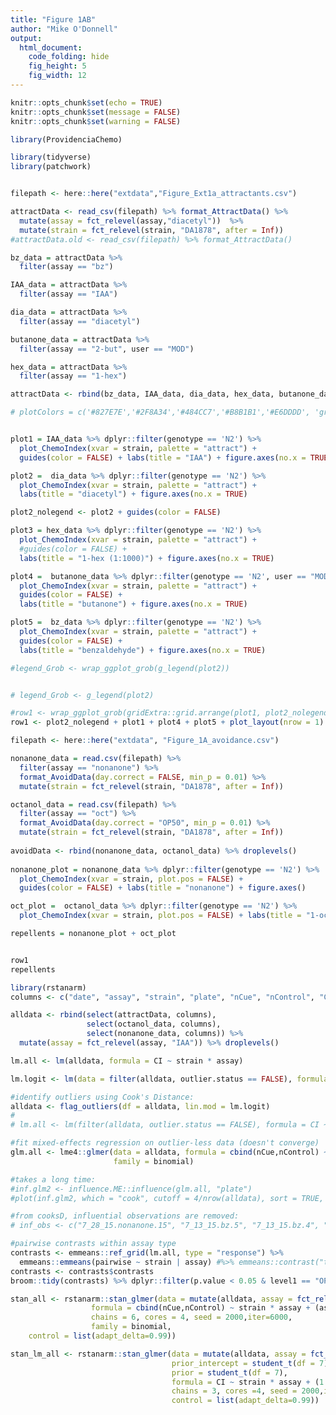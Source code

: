 ```yaml
---
title: "Figure 1AB"
author: "Mike O'Donnell"
output:
  html_document:
    code_folding: hide
    fig_height: 5
    fig_width: 12
---
```


```r
knitr::opts_chunk$set(echo = TRUE)
knitr::opts_chunk$set(message = FALSE)
knitr::opts_chunk$set(warning = FALSE)

library(ProvidenciaChemo)

```

```r
library(tidyverse)
library(patchwork)


filepath <- here::here("extdata","Figure_Ext1a_attractants.csv")

attractData <- read_csv(filepath) %>% format_AttractData() %>%
  mutate(assay = fct_relevel(assay,"diacetyl"))  %>%
  mutate(strain = fct_relevel(strain, "DA1878", after = Inf))
#attractData.old <- read_csv(filepath) %>% format_AttractData()

bz_data = attractData %>%
  filter(assay == "bz")

IAA_data = attractData %>%
  filter(assay == "IAA")

dia_data = attractData %>%
  filter(assay == "diacetyl")

butanone_data = attractData %>%
  filter(assay == "2-but", user == "MOD")

hex_data = attractData %>%
  filter(assay == "1-hex")

attractData <- rbind(bz_data, IAA_data, dia_data, hex_data, butanone_data) %>% droplevels()

# plotColors = c('#827E7E','#2F8A34','#484CC7','#B8B1B1','#E6DDDD', 'gray94')


plot1 = IAA_data %>% dplyr::filter(genotype == 'N2') %>%
  plot_ChemoIndex(xvar = strain, palette = "attract") +
  guides(color = FALSE) + labs(title = "IAA") + figure.axes(no.x = TRUE)

plot2 =  dia_data %>% dplyr::filter(genotype == 'N2') %>%
  plot_ChemoIndex(xvar = strain, palette = "attract") +
  labs(title = "diacetyl") + figure.axes(no.x = TRUE)

plot2_nolegend <- plot2 + guides(color = FALSE)

plot3 = hex_data %>% dplyr::filter(genotype == 'N2') %>%
  plot_ChemoIndex(xvar = strain, palette = "attract") +
  #guides(color = FALSE) +
  labs(title = "1-hex (1:1000)") + figure.axes(no.x = TRUE)

plot4 =  butanone_data %>% dplyr::filter(genotype == 'N2', user == "MOD") %>%
  plot_ChemoIndex(xvar = strain, palette = "attract") +
  guides(color = FALSE) +
  labs(title = "butanone") + figure.axes(no.x = TRUE)

plot5 =  bz_data %>% dplyr::filter(genotype == 'N2') %>%
  plot_ChemoIndex(xvar = strain, palette = "attract") +
  guides(color = FALSE) +
  labs(title = "benzaldehyde") + figure.axes(no.x = TRUE)

#legend_Grob <- wrap_ggplot_grob(g_legend(plot2))


# legend_Grob <- g_legend(plot2)

#row1 <- wrap_ggplot_grob(gridExtra::grid.arrange(plot1, plot2_nolegend, plot3, plot4, plot5, nrow = 1))
row1 <- plot2_nolegend + plot1 + plot4 + plot5 + plot_layout(nrow = 1)
```


```r

filepath <- here::here("extdata", "Figure_1A_avoidance.csv")

nonanone_data = read.csv(filepath) %>%
  filter(assay == "nonanone") %>%
  format_AvoidData(day.correct = FALSE, min_p = 0.01) %>%
  mutate(strain = fct_relevel(strain, "DA1878", after = Inf))

octanol_data = read.csv(filepath) %>%
  filter(assay == "oct") %>%
  format_AvoidData(day.correct = "OP50", min_p = 0.01) %>%
  mutate(strain = fct_relevel(strain, "DA1878", after = Inf))
         
avoidData <- rbind(nonanone_data, octanol_data) %>% droplevels()
                  
nonanone_plot = nonanone_data %>% dplyr::filter(genotype == 'N2') %>%
  plot_ChemoIndex(xvar = strain, plot.pos = FALSE) +
  guides(color = FALSE) + labs(title = "nonanone") + figure.axes()

oct_plot =  octanol_data %>% dplyr::filter(genotype == 'N2') %>%
  plot_ChemoIndex(xvar = strain, plot.pos = FALSE) + labs(title = "1-oct") + figure.axes()

repellents = nonanone_plot + oct_plot


row1
repellents

```

```r

library(rstanarm)
columns <- c("date", "assay", "strain", "plate", "nCue", "nControl", "CI", "logit.p")

alldata <- rbind(select(attractData, columns),
                 select(octanol_data, columns),
                 select(nonanone_data, columns)) %>% 
  mutate(assay = fct_relevel(assay, "IAA")) %>% droplevels()

lm.all <- lm(alldata, formula = CI ~ strain * assay)

lm.logit <- lm(data = filter(alldata, outlier.status == FALSE), formula = logit.p ~ strain * assay)

#identify outliers using Cook's Distance:
alldata <- flag_outliers(df = alldata, lin.mod = lm.logit)
# 
# lm.all <- lm(filter(alldata, outlier.status == FALSE), formula = CI ~ strain * assay)

#fit mixed-effects regression on outlier-less data (doesn't converge)
glm.all <- lme4::glmer(data = alldata, formula = cbind(nCue,nControl) ~ strain * assay + (1|plate),
                       family = binomial)

#takes a long time:
#inf.glm2 <- influence.ME::influence(glm.all, "plate")
#plot(inf.glm2, which = "cook", cutoff = 4/nrow(alldata), sort = TRUE, xlab = "Cook's Distance", ylab = "plate")

#from cooksD, influential observations are removed:
# inf_obs <- c("7_28_15.nonanone.15", "7_13_15.bz.5", "7_13_15.bz.4", "7_23_15.2−but.120", "7_23_15.bz.85", "8_10_15.oct.23", "7_27_15.1−hex.165", "7_27_15.diacetyl.207", "7_21_15.bz.36", "8_10_15.nonanone.42", "7_27_15.bz.154", "7_14_15.diacetyl.11", "7_27_15.bz.197", "7_28_15.nonanone.4", "7_28_15.oct.7", "7_23_15.1−hex.122", "7_27_15.2−but.164", "7_13_15.bz.3", "8_10_15.nonanone.40", "7_23_15.bz.147", "8_10_15.oct.34")

#pairwise contrasts within assay type 
contrasts <- emmeans::ref_grid(lm.all, type = "response") %>%
  emmeans::emmeans(pairwise ~ strain | assay) #%>% emmeans::contrast("trt.vs.ctrl")
contrasts <- contrasts$contrasts
broom::tidy(contrasts) %>% dplyr::filter(p.value < 0.05 & level1 == "OP50")

stan_all <- rstanarm::stan_glmer(data = mutate(alldata, assay = fct_relevel(assay, "IAA")), 
                  formula = cbind(nCue,nControl) ~ strain * assay + (assay | date) + (1|plate),
                  chains = 6, cores = 4, seed = 2000,iter=6000,
                  family = binomial,
    control = list(adapt_delta=0.99))

stan_lm_all <- rstanarm::stan_glmer(data = mutate(alldata, assay = fct_relevel(assay, "IAA")),
                                    prior_intercept = student_t(df = 7),
                                    prior = student_t(df = 7),
                                    formula = CI ~ strain * assay + (1 + assay|date),
                                    chains = 3, cores =4, seed = 2000,iter=6000,
                                    control = list(adapt_delta=0.99))



```
